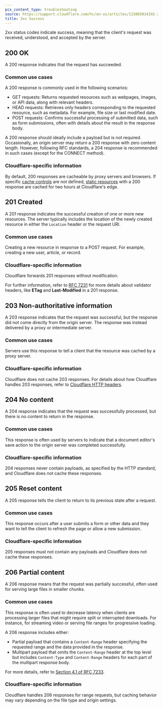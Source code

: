 ```yaml
---
pcx_content_type: troubleshooting
source: https://support.cloudflare.com/hc/en-us/articles/115003014192-2xx-Success
title: 2xx Success
---
```


2xx status codes indicate success, meaning that the client's request was received, understood, and accepted by the server.

## 200 OK

A 200 response indicates that the request has succeeded.

### Common use cases

A 200 response is commonly used in the following scenarios:

- GET requests: Returns requested resources such as webpages, images, or API data, along with relevant headers.
- HEAD requests: Retrieves only headers corresponding to the requested resource, such as metadata. For example, file size or last modified date.
- POST requests: Confirms successful processing of submitted data, such as form submissions, often with details about the result in the response body.

A 200 response should ideally include a payload but is not required. Occasionally, an origin server may return a 200 response with zero content length. However, following RFC standards, a 204 response is recommended in such cases (except for the CONNECT method).

### Cloudflare-specific information

By default, 200 responses are cacheable by proxy servers and browsers. If specific [cache controls](/cache/concepts/customize-cache/) are not defined, [static resources](/cache/concepts/default-cache-behavior/) with a 200 response are cached for two hours at Cloudflare's edge.

## 201 Created

A 201 response indicates the successful creation of one or more new resources. The server typically includes the location of the newly created resource in either the `Location` header or the request URI.

### Common use cases

Creating a new resource in response to a POST request. For example, creating a new user, article, or record.

### Cloudflare-specific information

Cloudflare forwards 201 responses without modification.

For further information, refer to [RFC 7231](https://tools.ietf.org/html/rfc7231#section-7.2) for more details about validator headers, like **ETag** and **Last-Modified** in a 201 response.

## 203 Non-authoritative information

A 203 response indicates that the request was successful, but the response did not come directly from the origin server. The response was instead delivered by a proxy or intermediate server.

### Common use cases

Servers use this response to tell a client that the resource was cached by a proxy server.

### Cloudflare-specific information

Cloudflare does not cache 203 responses. For details about how Cloudflare handles 203 responses, refer to [Cloudflare HTTP headers](/fundamentals/reference/http-headers/).

## 204 No content

A 204 response indicates that the request was successfully processed, but there is no content to return in the response.

### Common use cases

This response is often used by servers to indicate that a document editor's save action to the origin server was completed successfully.

### Cloudflare-specific information

204 responses never contain payloads, as specified by the HTTP standard, and Cloudflare does not cache these responses.

## 205 Reset content

A 205 response tells the client to return to its previous state after a request.

### Common use cases

This response occurs after a user submits a form or other data and they want to tell the client to refresh the page or allow a new submission.

### Cloudflare-specific information

205 responses must not contain any payloads and Cloudflare does not cache these responses.

## 206 Partial content

A 206 response means that the request was partially successful, often used for serving large files in smaller chunks.

### Common use cases

This response is often used to decrease latency when clients are processing larger files that might require split or interrupted downloads. For instance, for streaming video or serving file ranges for progressive loading.

A 206 response includes either:

- Partial payload that contains a `Content-Range` header specifying the requested range and the data provided in the response.
- Multipart payload that omits the `Content-Range` header at the top level but includes `Content-Type` and `Content-Range` headers for each part of the multipart response body.

For more details, refer to [Section 4.1 of RFC 7233](https://tools.ietf.org/html/rfc7233#page-10).

### Cloudflare-specific information

Cloudflare handles 206 responses for range requests, but caching behavior may vary depending on the file type and origin settings.

